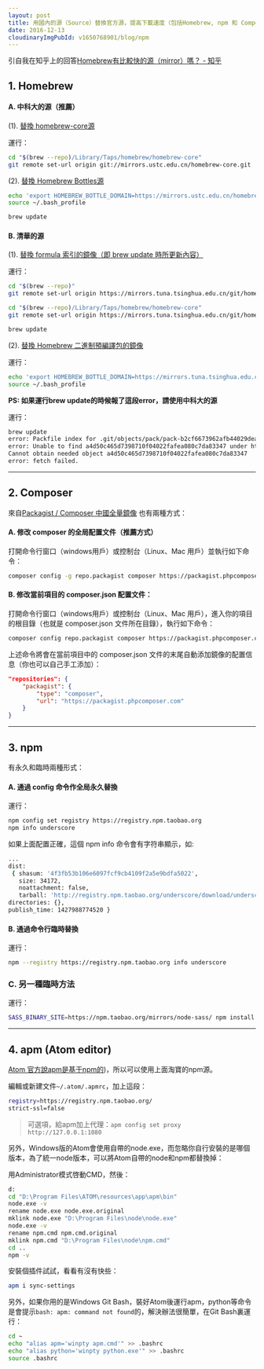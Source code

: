 ```yaml
---
layout: post
title: 用國內的源（Source）替換官方源，提高下載速度（包括Homebrew, npm 和 Composer 等）
date: 2016-12-13
cloudinaryImgPubId: v1650768901/blog/npm
---
```


引自我在知乎上的回答[Homebrew有比較快的源（mirror）嗎？ - 知乎](https://www.zhihu.com/question/31360766/answer/132082951)

## 1. Homebrew

#### A. 中科大的源（推薦）

(1). [替換 homebrew-core源](https://lug.ustc.edu.cn/wiki/mirrors/help/homebrew-core.git)

運行：
```bash
cd "$(brew --repo)/Library/Taps/homebrew/homebrew-core"
git remote set-url origin git://mirrors.ustc.edu.cn/homebrew-core.git
```


(2). [替換 Homebrew Bottles源](https://lug.ustc.edu.cn/wiki/mirrors/help/homebrew-bottles)

```bash
echo 'export HOMEBREW_BOTTLE_DOMAIN=https://mirrors.ustc.edu.cn/homebrew-bottles' >> ~/.bash_profile
source ~/.bash_profile

brew update
```



#### B. 清華的源

(1). [替換 formula 索引的鏡像（即 brew update 時所更新內容）](https://mirrors.tuna.tsinghua.edu.cn/help/homebrew/)

運行：
```bash
cd "$(brew --repo)"
git remote set-url origin https://mirrors.tuna.tsinghua.edu.cn/git/homebrew/brew.git

cd "$(brew --repo)/Library/Taps/homebrew/homebrew-core"
git remote set-url origin https://mirrors.tuna.tsinghua.edu.cn/git/homebrew/homebrew-core.git

brew update
```

(2). [替換 Homebrew 二進制預編譯包的鏡像](https://mirrors.tuna.tsinghua.edu.cn/help/homebrew-bottles/)

運行：
```bash
echo 'export HOMEBREW_BOTTLE_DOMAIN=https://mirrors.tuna.tsinghua.edu.cn/homebrew-bottles' >> ~/.bash_profile
source ~/.bash_profile
```

**PS: 如果運行brew update的時候報了這段error，請使用中科大的源**

運行：
```bash
brew update
error: Packfile index for .git/objects/pack/pack-b2cf6673962afb44029dea036d48174efb361bc9.pack SHA1 mismatch
error: Unable to find a4d50c465d7398710f04022fafea080c7da83347 under https://mirrors.tuna.tsinghua.edu.cn/git/homebrew/homebrew-core.git
Cannot obtain needed object a4d50c465d7398710f04022fafea080c7da83347
error: fetch failed.
```

-------------------------------------

## 2. Composer
來自[Packagist / Composer 中國全量鏡像](http://pkg.phpcomposer.com/)
也有兩種方式：

#### A. 修改 composer 的全局配置文件（推薦方式）

打開命令行窗口（windows用戶）或控制台（Linux、Mac 用戶）並執行如下命令：

```bash
composer config -g repo.packagist composer https://packagist.phpcomposer.com
```

#### B. 修改當前項目的 composer.json 配置文件：

打開命令行窗口（windows用戶）或控制台（Linux、Mac 用戶），進入你的項目的根目錄（也就是 composer.json 文件所在目錄），執行如下命令：

```bash
composer config repo.packagist composer https://packagist.phpcomposer.com
```

上述命令將會在當前項目中的 composer.json 文件的末尾自動添加鏡像的配置信息（你也可以自己手工添加）：

```json
"repositories": {
    "packagist": {
        "type": "composer",
        "url": "https://packagist.phpcomposer.com"
    }
}
```
----------------------------------------

## 3. npm
有永久和臨時兩種形式：

#### A. 通過 config 命令作全局永久替換

運行：
```bash
npm config set registry https://registry.npm.taobao.org 
npm info underscore 
```

如果上面配置正確，這個 npm info 命令會有字符串顯示，如:
```bash
...
dist:
 { shasum: '4f3fb53b106e6097fcf9cb4109f2a5e9bdfa5022',
   size: 34172,
   noattachment: false,
   tarball: 'http://registry.npm.taobao.org/underscore/download/underscore-1.8.3.tgz' },
directories: {},
publish_time: 1427988774520 }
```

#### B. 通過命令行臨時替換

運行：
```bash
npm --registry https://registry.npm.taobao.org info underscore 
```

### C. 另一種臨時方法
運行：
```bash
SASS_BINARY_SITE=https://npm.taobao.org/mirrors/node-sass/ npm install -g node-sass
```
----------------------------------------

## 4. apm (Atom editor)

[Atom 官方說apm是基于npm的](https://github.com/atom/apm#relation-to-npm))，所以可以使用上面淘寶的npm源。

編輯或新建文件`~/.atom/.apmrc`，加上這段：

```bash
registry=https://registry.npm.taobao.org/
strict-ssl=false
```

> 可選項，給apm加上代理：`apm config set proxy http://127.0.0.1:1080`


另外，Windows版的Atom會使用自帶的node.exe，而忽略你自行安裝的是哪個版本，為了統一node版本，可以將Atom自帶的node和npm都替換掉：

用Administrator模式啓動CMD，然後：
```bash
d:
cd "D:\Program Files\ATOM\resources\app\apm\bin"
node.exe -v
rename node.exe node.exe.original
mklink node.exe "D:\Program Files\node\node.exe"
node.exe -v
rename npm.cmd npm.cmd.original
mklink npm.cmd "D:\Program Files\node\npm.cmd"
cd ..
npm -v
```

安裝個插件試試，看看有沒有快些：

```bash
apm i sync-settings
```

另外，如果你用的是Windows Git Bash，裝好Atom後運行apm，python等命令是會提示`bash: apm: command not found`的，解決辦法很簡單，在Git Bash裏運行：

```bash
cd ~
echo "alias apm='winpty apm.cmd'" >> .bashrc
echo "alias python='winpty python.exe'" >> .bashrc
source .bashrc
```




